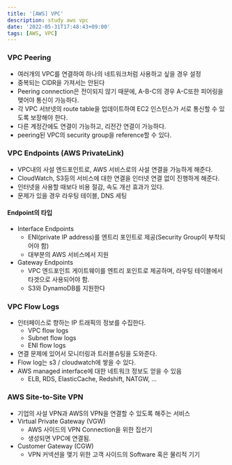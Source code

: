 ```yaml
---
title: '[AWS] VPC'
description: study aws vpc
date: '2022-05-31T17:48:43+09:00'
tags: [AWS, VPC]
---
```


### VPC Peering
- 여러개의 VPC를 연결하여 하나의 네트워크처럼 사용하고 싶을 경우 설정
- 중복되는 CIDR을 가져서는 안된다
- Peering connection은 전이되지 않기 때문에, A-B-C의 경우 A-C또한 피어링을 맺어야 통신이 가능하다.
- 각 VPC 서브넷의 route table을 업데이트하여 EC2 인스턴스가 서로 통신할 수 있도록 보장해야 한다.
- 다른 계정간에도 연결이 가능하고, 리전간 연결이 가능하다.
- peering된 VPC의 security group을 reference할 수 있다.

### VPC Endpoints (AWS PrivateLink)
- VPC내의 사설 엔드포인트로, AWS 서비스로의 사설 연결을 가능하게 해준다.
- CloudWatch, S3등의 서비스에 대한 연결을 인터넷 연결 없이 진행하게 해준다.
- 인터넷을 사용할 때보다 비용 절감, 속도 개선 효과가 있다.
- 문제가 있을 경우 라우팅 테이블, DNS 세팅

#### Endpoint의 타입
- Interface Endpoints
    - ENI(private IP address)를 엔트리 포인트로 제공(Security Group이 부착되어야 함)
    - 대부분의 AWS 서비스에서 지원
- Gateway Endpoints
    - VPC 엔드포인트 게이트웨이를 엔트리 포인트로 제공하며, 라우팅 테이블에서 타겟으로 사용되어야 함.
    - S3와 DynamoDB를 지원한다

### VPC Flow Logs
- 인터페이스로 향하는 IP 트래픽의 정보를 수집한다.
    - VPC flow logs
    - Subnet flow logs
    - ENI flow logs
- 연결 문제에 있어서 모니터링과 트러블슈팅을 도와준다.
- Flow log는 s3 / cloudwatch에 쌓을 수 있다.
- AWS managed interface에 대한 네트워크 정보도 얻을 수 있음
    - ELB, RDS, ElasticCache, Redshift, NATGW, ...

### AWS Site-to-Site VPN
- 기업의 사설 VPN과 AWS의 VPN을 연결할 수 있도록 해주는 서비스
- Virtual Private Gateway (VGW)
    - AWS 사이드의 VPN Connection을 위한 집선기
    - 생성되면 VPC에 연결됨.
- Customer Gateway (CGW)
    - VPN 커넥션을 맺기 위한 고객 사이드의 Software 혹은 물리적 기기

